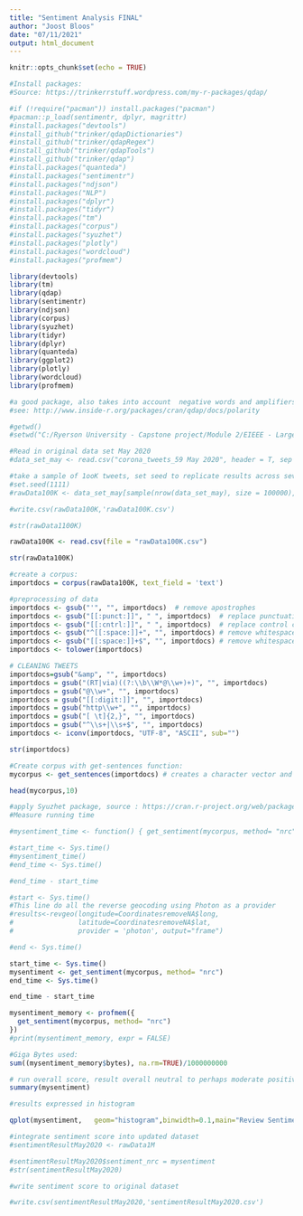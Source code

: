 ---
title: "Sentiment Analysis FINAL"
author: "Joost Bloos"
date: "07/11/2021"
output: html_document
---

```{r setup, include=FALSE}
knitr::opts_chunk$set(echo = TRUE)
```

```{r}
#Install packages:
#Source: https://trinkerrstuff.wordpress.com/my-r-packages/qdap/

#if (!require("pacman")) install.packages("pacman")
#pacman::p_load(sentimentr, dplyr, magrittr)
#install.packages("devtools")
#install_github("trinker/qdapDictionaries")
#install_github("trinker/qdapRegex")
#install_github("trinker/qdapTools")
#install_github("trinker/qdap")
#install.packages("quanteda")
#install.packages("sentimentr")
#install.packages("ndjson")
#install.packages("NLP")
#install.packages("dplyr")
#install.packages("tidyr")
#install.packages("tm")
#install.packages("corpus")
#install.packages("syuzhet")
#install.packages("plotly")
#install.packages("wordcloud")
#install.packages("profmem")

```


```{r}
library(devtools)
library(tm)
library(qdap)
library(sentimentr)
library(ndjson)
library(corpus)
library(syuzhet)
library(tidyr)
library(dplyr)
library(quanteda)
library(ggplot2)
library(plotly)
library(wordcloud)
library(profmem)

#a good package, also takes into account  negative words and amplifiers
#see: http://www.inside-r.org/packages/cran/qdap/docs/polarity
```

```{r}
#getwd()
#setwd("C:/Ryerson University - Capstone project/Module 2/EIEEE - Large dataset/Combined")
```


```{r}
#Read in original data set May 2020
#data_set_may <- read.csv("corona_tweets_59 May 2020", header = T, sep = ",")

#take a sample of 1ooK tweets, set seed to replicate results across several analysis of methods:
#set.seed(1111)
#rawData100K <- data_set_may[sample(nrow(data_set_may), size = 100000), ]

#write.csv(rawData100K,'rawData100K.csv')

#str(rawData1100K)

```


```{r}
rawData100K <- read.csv(file = "rawData100K.csv")

str(rawData100K)
```


```{r}
#create a corpus:
importdocs = corpus(rawData100K, text_field = 'text')
```

```{r}
#preprocessing of data
importdocs <- gsub("'", "", importdocs)  # remove apostrophes
importdocs <- gsub("[[:punct:]]", " ", importdocs)  # replace punctuation with space
importdocs <- gsub("[[:cntrl:]]", " ", importdocs)  # replace control characters with space
importdocs <- gsub("^[[:space:]]+", "", importdocs) # remove whitespace at beginning of documents
importdocs <- gsub("[[:space:]]+$", "", importdocs) # remove whitespace at end of documents
importdocs <- tolower(importdocs)

# CLEANING TWEETS
importdocs=gsub("&amp", "", importdocs)
importdocs = gsub("(RT|via)((?:\\b\\W*@\\w+)+)", "", importdocs)
importdocs = gsub("@\\w+", "", importdocs)
importdocs = gsub("[[:digit:]]", "", importdocs)
importdocs = gsub("http\\w+", "", importdocs)
importdocs = gsub("[ \t]{2,}", "", importdocs)
importdocs = gsub("^\\s+|\\s+$", "", importdocs)
importdocs <- iconv(importdocs, "UTF-8", "ASCII", sub="")

str(importdocs)
```


```{r}
#Create corpus with get-sentences function:
mycorpus <- get_sentences(importdocs) # creates a character vector and tokenize by sentence

head(mycorpus,10)
```



```{r}
#apply Syuzhet package, source : https://cran.r-project.org/web/packages/syuzhet/vignettes/syuzhet-vignette.html
#Measure running time

#mysentiment_time <- function() { get_sentiment(mycorpus, method= "nrc") }

#start_time <- Sys.time()
#mysentiment_time()
#end_time <- Sys.time()

#end_time - start_time

#start <- Sys.time()
#This line do all the reverse geocoding using Photon as a provider
#results<-revgeo(longitude=CoordinatesremoveNA$long, 
#                latitude=CoordinatesremoveNA$lat, 
#                provider = 'photon', output="frame")

#end <- Sys.time()

start_time <- Sys.time()
mysentiment <- get_sentiment(mycorpus, method= "nrc")
end_time <- Sys.time()

end_time - start_time

```


```{r}

mysentiment_memory <- profmem({
  get_sentiment(mycorpus, method= "nrc")
})
#print(mysentiment_memory, expr = FALSE)

#Giga Bytes used:
sum((mysentiment_memory$bytes), na.rm=TRUE)/1000000000 

```

```{r}
# run overall score, result overall neutral to perhaps moderate positive
summary(mysentiment)
```

```{r}
#results expressed in histogram

qplot(mysentiment,   geom="histogram",binwidth=0.1,main="Review Sentiment Histogram - (nrc)")
```


```{r}
#integrate sentiment score into updated dataset
#sentimentResultMay2020 <- rawData1M

#sentimentResultMay2020$sentiment_nrc = mysentiment
#str(sentimentResultMay2020)
```

```{r}
#write sentiment score to original dataset

#write.csv(sentimentResultMay2020,'sentimentResultMay2020.csv')
```


